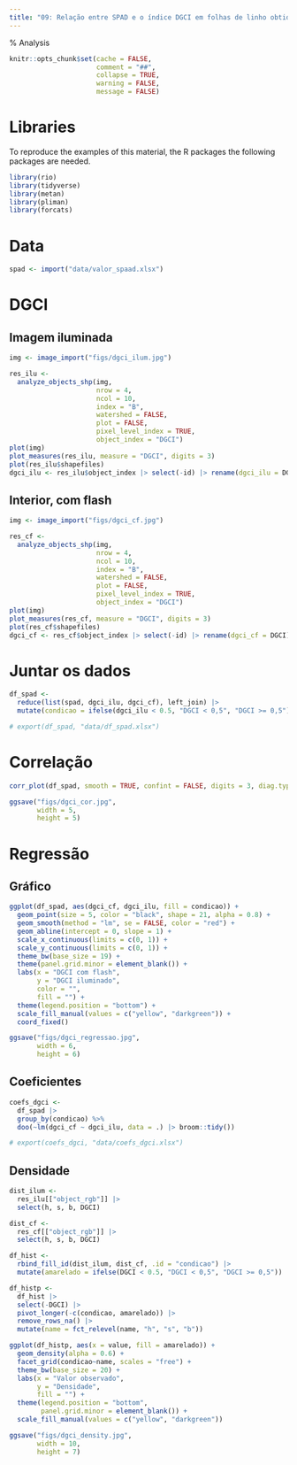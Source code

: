```yaml
---
title: "09: Relação entre SPAD e o índice DGCI em folhas de linho obtido em diferentes condições de iluminação "
---
```

% Analysis 

```r
knitr::opts_chunk$set(cache = FALSE,
                      comment = "##",
                      collapse = TRUE,
                      warning = FALSE,
                      message = FALSE)

```


# Libraries

To reproduce the examples of this material, the R packages the following packages are needed.

```r
library(rio)
library(tidyverse)
library(metan)
library(pliman)
library(forcats)

```

# Data
```r
spad <- import("data/valor_spaad.xlsx")
```

# DGCI
## Imagem iluminada
```r
img <- image_import("figs/dgci_ilum.jpg")

res_ilu <-
  analyze_objects_shp(img,
                      nrow = 4,
                      ncol = 10,
                      index = "B",
                      watershed = FALSE,
                      plot = FALSE,
                      pixel_level_index = TRUE,
                      object_index = "DGCI")
plot(img)
plot_measures(res_ilu, measure = "DGCI", digits = 3)
plot(res_ilu$shapefiles)
dgci_ilu <- res_ilu$object_index |> select(-id) |> rename(dgci_ilu = DGCI)
```



## Interior, com flash
```r
img <- image_import("figs/dgci_cf.jpg")

res_cf <-
  analyze_objects_shp(img,
                      nrow = 4,
                      ncol = 10,
                      index = "B",
                      watershed = FALSE,
                      plot = FALSE,
                      pixel_level_index = TRUE,
                      object_index = "DGCI")
plot(img)
plot_measures(res_cf, measure = "DGCI", digits = 3)
plot(res_cf$shapefiles)
dgci_cf <- res_cf$object_index |> select(-id) |> rename(dgci_cf = DGCI)

```



# Juntar os dados
```r
df_spad <- 
  reduce(list(spad, dgci_ilu, dgci_cf), left_join) |> 
  mutate(condicao = ifelse(dgci_ilu < 0.5, "DGCI < 0,5", "DGCI >= 0,5"))

# export(df_spad, "data/df_spad.xlsx")

```


# Correlação
```r
corr_plot(df_spad, smooth = TRUE, confint = FALSE, digits = 3, diag.type = "boxplot")

ggsave("figs/dgci_cor.jpg",
       width = 5,
       height = 5)
```


# Regressão
## Gráfico
```r
ggplot(df_spad, aes(dgci_cf, dgci_ilu, fill = condicao)) +
  geom_point(size = 5, color = "black", shape = 21, alpha = 0.8) +
  geom_smooth(method = "lm", se = FALSE, color = "red") +
  geom_abline(intercept = 0, slope = 1) +
  scale_x_continuous(limits = c(0, 1)) +
  scale_y_continuous(limits = c(0, 1)) +
  theme_bw(base_size = 19) +
  theme(panel.grid.minor = element_blank()) +
  labs(x = "DGCI com flash",
       y = "DGCI iluminado",
       color = "",
       fill = "") +
  theme(legend.position = "bottom") +
  scale_fill_manual(values = c("yellow", "darkgreen")) +
  coord_fixed()

ggsave("figs/dgci_regressao.jpg",
       width = 6,
       height = 6)
```

## Coeficientes

```r
coefs_dgci <- 
  df_spad |> 
  group_by(condicao) %>% 
  doo(~lm(dgci_cf ~ dgci_ilu, data = .) |> broom::tidy())  

# export(coefs_dgci, "data/coefs_dgci.xlsx")

```




## Densidade 
```r

dist_ilum <- 
  res_ilu[["object_rgb"]] |> 
  select(h, s, b, DGCI)

dist_cf <- 
  res_cf[["object_rgb"]] |> 
  select(h, s, b, DGCI)

df_hist <- 
  rbind_fill_id(dist_ilum, dist_cf, .id = "condicao") |> 
  mutate(amarelado = ifelse(DGCI < 0.5, "DGCI < 0,5", "DGCI >= 0,5"))

df_histp <- 
  df_hist |> 
  select(-DGCI) |> 
  pivot_longer(-c(condicao, amarelado)) |> 
  remove_rows_na() |> 
  mutate(name = fct_relevel(name, "h", "s", "b"))

ggplot(df_histp, aes(x = value, fill = amarelado)) +
  geom_density(alpha = 0.6) +
  facet_grid(condicao~name, scales = "free") +
  theme_bw(base_size = 20) +
  labs(x = "Valor observado",
       y = "Densidade",
       fill = "") +
  theme(legend.position = "bottom",
        panel.grid.minor = element_blank()) +
  scale_fill_manual(values = c("yellow", "darkgreen"))

ggsave("figs/dgci_density.jpg",
       width = 10,
       height = 7)
```


